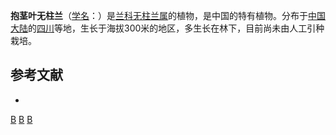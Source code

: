 {{Speciesbox 
| genus = Amitostigma
| species = amplexifolium
| authority = [[唐进|T. Tang]] et [[汪发缵|F. T. Wang]]
}}
'''抱茎叶无柱兰'''（[[学名|学名]]：{{lang|la|''Amitostigma amplexifolium''}}）是[[兰科|兰科]][[无柱兰属|无柱兰属]]的植物，是中国的特有植物。分布于[[中国大陆|中国大陆]]的[[四川|四川]]等地，生长于海拔300米的地区，多生长在林下，目前尚未由人工引种栽培。

== 参考文献 ==
<div class="references-small">
* {{cite web| url =http://www.bioinfo.cn/db05/KmzwSpecies.php?action=view&id=14256| title =抱茎叶无柱兰| work =《中国高等植物数据库全库》| publisher =中国科学院微生物研究所| author =昆明植物研究所| accessdate =2009-02-24| deadurl =yes| archiveurl =https://web.archive.org/web/20160305053806/http://www.bioinfo.cn/db05/KmzwSpecies.php?action=view&id=14256| archivedate =2016-03-05}}
</div>
{{Taxonbar|from=Q11076771}}

[[Category:无柱兰属|B]]
[[Category:中国特有兰花|B]]
[[Category:四川植物|B]]